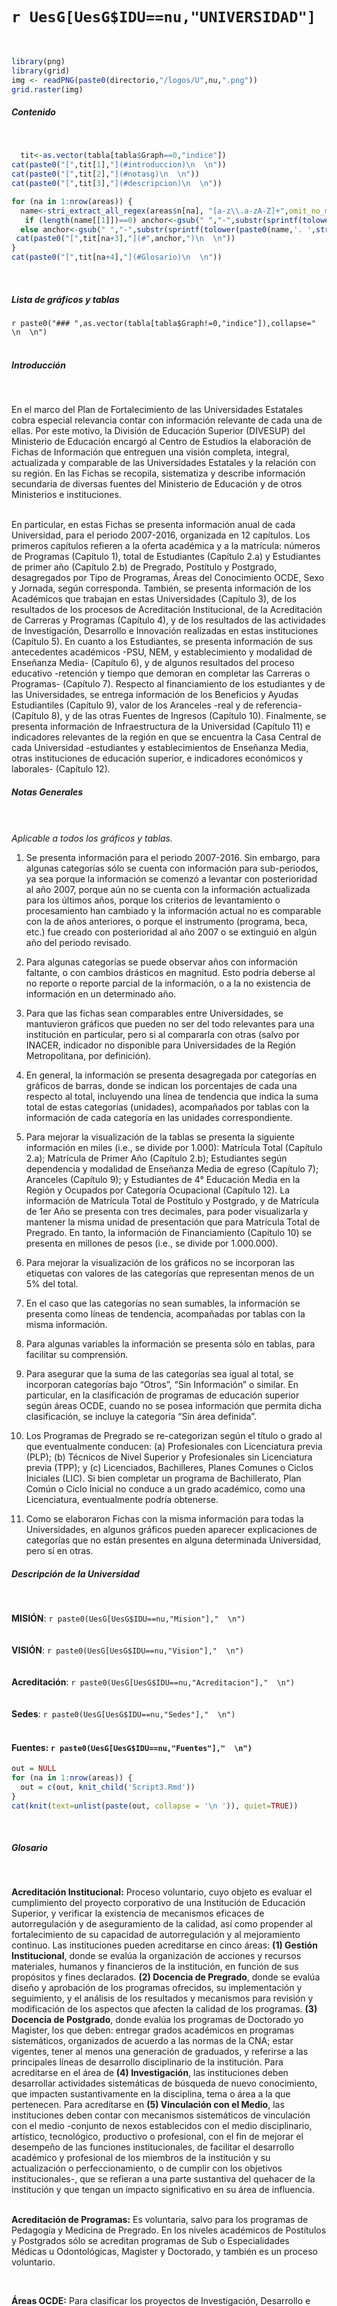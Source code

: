 <br>  
<br>  
<br>  
<br>  
<br>  
<br>  
<br>  

# `r UesG[UesG$IDU==nu,"UNIVERSIDAD"]`  
<br>  

```r
library(png)
library(grid)
img <- readPNG(paste0(directorio,"/logos/U",nu,".png"))
grid.raster(img)
```  

##### Contenido 
<br>  

```r
  tit<-as.vector(tabla[tabla$Graph==0,"indice"])
cat(paste0("[",tit[1],"](#introduccion)\n  \n"))
cat(paste0("[",tit[2],"](#notasg)\n  \n"))
cat(paste0("[",tit[3],"](#descripcion)\n  \n"))

for (na in 1:nrow(areas)) {
  name<-stri_extract_all_regex(areas$n[na], "[a-z\\.a-zA-Z]+",omit_no_match=TRUE)
   if (length(name[[1]])==0) anchor<-gsub(" ","-",substr(sprintf(tolower(stri_trans_general(areas$AREA[na],"Latin-ASCII"))),1,40))
  else anchor<-gsub(" ","-",substr(sprintf(tolower(paste0(name,'. ',stri_trans_general(areas$AREA[na],"Latin-ASCII")))),1,40))
 cat(paste0("[",tit[na+3],"](#",anchor,")\n  \n"))
}
cat(paste0("[",tit[na+4],"](#Glosario)\n  \n"))

```
<br>    

##### Lista de gráficos y tablas {#lista}  

`r paste0("### ",as.vector(tabla[tabla$Graph!=0,"indice"]),collapse="  \n  \n")`   
<br>   

##### Introducción {#introduccion}
<br>  

En el marco del Plan de Fortalecimiento de las Universidades Estatales cobra especial relevancia contar con información relevante de cada una de ellas. Por este motivo, la División de Educación Superior (DIVESUP) del Ministerio de Educación encargó al Centro de Estudios la elaboración de Fichas de Información que entreguen una visión completa, integral, actualizada y comparable de las Universidades Estatales y la relación con su región. En las Fichas se recopila, sistematiza y describe información secundaria de diversas fuentes del Ministerio de Educación y de otros Ministerios e instituciones.  

<br>
En particular, en estas Fichas se presenta información anual de cada Universidad, para el periodo 2007-2016, organizada en 12 capítulos. Los primeros capítulos refieren a la oferta académica y a la matrícula: números de Programas (Capítulo 1), total de Estudiantes (Capítulo 2.a) y Estudiantes de primer año (Capítulo 2.b) de Pregrado, Postítulo y Postgrado, desagregados por Tipo de Programas, Áreas del Conocimiento OCDE, Sexo y Jornada, según corresponda. También, se presenta información de los Académicos que trabajan en estas Universidades (Capítulo 3), de los resultados de los procesos de Acreditación Institucional, de la Acreditación de Carreras y Programas (Capítulo 4), y de los resultados de las actividades de Investigación, Desarrollo e Innovación realizadas en estas instituciones (Capítulo 5). En cuanto a los Estudiantes, se presenta información de sus antecedentes académicos -PSU, NEM, y establecimiento y modalidad de Enseñanza Media- (Capítulo 6), y de algunos resultados del proceso educativo -retención y tiempo que demoran en completar las Carreras o Programas- (Capítulo 7). Respecto al financiamiento de los estudiantes y de las Universidades, se entrega información de los Beneficios y Ayudas Estudiantiles (Capítulo 9), valor de los Aranceles -real y de referencia- (Capítulo 8), y de las otras Fuentes de Ingresos (Capítulo 10). Finalmente, se presenta información de Infraestructura de la Universidad (Capítulo 11) e indicadores relevantes de la región en que se encuentra la Casa Central de cada Universidad -estudiantes y establecimientos de Enseñanza Media, otras instituciones de educación superior, e indicadores económicos y laborales- (Capítulo 12).     
 
##### Notas Generales{#notasg}
<br>  
*Aplicable a todos los gráficos y tablas.*

(1)	Se presenta información para el periodo 2007-2016. Sin embargo, para algunas categorías sólo se cuenta con información para sub-periodos, ya sea porque la información se comenzó a levantar con posterioridad al año 2007, porque aún no se cuenta con la información actualizada para los últimos años, porque los criterios de levantamiento o procesamiento han cambiado y la información actual no es comparable con la de años anteriores, o porque el instrumento (programa, beca, etc.) fue creado con posterioridad al año 2007 o se extinguió en algún año del periodo revisado.  

(2)	Para algunas categorías se puede observar años con información faltante, o con cambios drásticos en magnitud. Esto podría deberse al no reporte o reporte parcial de la información, o a la no existencia de información en un determinado año.  

(3)	Para que las fichas sean comparables entre Universidades, se mantuvieron gráficos que pueden no ser del todo relevantes para una institución en particular, pero si al compararla con otras (salvo por INACER, indicador no disponible para Universidades de la Región Metropolitana, por definición).  

(4)	En general, la información se presenta desagregada por categorías en gráficos de barras, donde se indican los porcentajes de cada una respecto al total, incluyendo una línea de tendencia que indica la suma total de estas categorías (unidades), acompañados por tablas con la información de cada categoría en las unidades correspondiente.  

(5)	Para mejorar la visualización de la tablas se presenta la siguiente información en miles (i.e., se divide por 1.000): Matrícula Total (Capítulo 2.a); Matrícula de Primer Año (Capítulo 2.b); Estudiantes según dependencia y modalidad de Enseñanza Media de egreso (Capítulo 7); Aranceles (Capítulo 9); y Estudiantes de 4° Educación Media en la Región y Ocupados por Categoría Ocupacional (Capítulo 12). La información de Matrícula Total de Postítulo y Postgrado, y de Matrícula de 1er Año se presenta con tres decimales, para poder visualizarla y mantener la misma unidad de presentación que para Matrícula Total de Pregrado. En tanto, la información de Financiamiento (Capítulo 10) se presenta en millones de pesos (i.e., se divide por 1.000.000).  

(6)	Para mejorar la visualización de los gráficos no se incorporan las etiquetas con valores de las categorías que representan menos de un 5% del total.  

(7)	En el caso que las categorías no sean sumables, la información se presenta como líneas de tendencia, acompañadas por tablas con la misma información.  

(8)	Para algunas variables la información se presenta sólo en tablas, para facilitar su comprensión.  

(9)	Para asegurar que la suma de las categorías sea igual al total, se incorporan categorías bajo "Otros", "Sin Información" o similar. En particular, en la clasificación de programas de educación superior según áreas OCDE, cuando no se posea información que permita dicha clasificación, se incluye la categoría "Sin área definida".    

(10) Los Programas de Pregrado se re-categorizan según el título o grado al que eventualmente conducen: (a) Profesionales con Licenciatura previa (PLP); (b) Técnicos de Nivel Superior y Profesionales sin Licenciatura previa (TPP); y (c) Licenciados, Bachilleres, Planes Comunes o Ciclos Iniciales (LIC). Si bien completar un programa de Bachillerato, Plan Común o Ciclo Inicial no conduce a un grado académico, como una Licenciatura, eventualmente podría obtenerse.  

(11) Como se elaboraron Fichas con la misma información para todas la Universidades, en algunos gráficos pueden aparecer explicaciones de categorías que no están presentes en alguna determinada Universidad, pero sí en otras.


##### Descripción de la Universidad {#descripcion}
<br>  

**MISIÓN**: 
`r paste0(UesG[UesG$IDU==nu,"Mision"],"  \n")`  
<br>  
**VISIÓN**: 
`r paste0(UesG[UesG$IDU==nu,"Vision"],"  \n")`  
<br>  
**Acreditación**: 
`r paste0(UesG[UesG$IDU==nu,"Acreditacion"],"  \n")`  
<br>  
**Sedes**: 
`r paste0(UesG[UesG$IDU==nu,"Sedes"],"  \n")`  
<br>  

#### Fuentes: `r paste0(UesG[UesG$IDU==nu,"Fuentes"],"  \n")` 



```r
out = NULL
for (na in 1:nrow(areas)) {
  out = c(out, knit_child('Script3.Rmd'))
}
cat(knit(text=unlist(paste(out, collapse = '\n ')), quiet=TRUE))
```
<br> 

##### Glosario {#Glosario}  
<br>  

**Acreditación Institucional:** Proceso voluntario, cuyo objeto es evaluar el cumplimiento del proyecto corporativo de una Institución de Educación Superior, y verificar la existencia de mecanismos eficaces de autorregulación y de aseguramiento de la calidad, así como propender al fortalecimiento de su capacidad de autorregulación y al mejoramiento continuo. Las instituciones pueden acreditarse en cinco áreas: **(1) Gestión Institucional**, donde se evalúa la organización de acciones y recursos materiales, humanos y financieros de la institución, en función de sus propósitos y fines declarados.  **(2) Docencia de Pregrado**, donde se evalúa diseño y aprobación de los programas ofrecidos, su implementación y seguimiento, y el análisis de los resultados y mecanismos para revisión y modificación de los aspectos que afecten la calidad de los programas. **(3) Docencia de Postgrado**, donde evalúa los programas de Doctorado yo Magister, los que deben: entregar grados académicos en programas sistemáticos, organizados de acuerdo a las normas de la CNA; estar vigentes, tener al menos una generación de graduados, y referirse a las principales líneas de desarrollo disciplinario de la institución. Para acreditarse en el área de **(4) Investigación**, las instituciones deben desarrollar actividades sistemáticas de búsqueda de nuevo conocimiento, que impacten sustantivamente en la disciplina, tema o área a la que pertenecen. Para acreditarse en **(5) Vinculación con el Medio**, las instituciones deben contar con mecanismos sistemáticos de vinculación con el medio -conjunto de nexos establecidos con el medio disciplinario, artístico, tecnológico, productivo o profesional, con el fin de mejorar el desempeño de las funciones institucionales, de facilitar el desarrollo académico y profesional de los miembros de la institución y su actualización o perfeccionamiento, o de cumplir con los objetivos institucionales-, que se refieran a una parte sustantiva del quehacer de la institución y que tengan un impacto significativo en su área de influencia.  
<br>  

**Acreditación de Programas:** Es voluntaria, salvo para los programas de Pedagogía y Medicina de Pregrado. En los niveles académicos de Postítulos y Postgrados sólo se acreditan programas de Sub o Especialidades Médicas u Odontológicas, Magister y Doctorado, y también es un proceso voluntario.    

<br>  

**Áreas OCDE:** Para clasificar los proyectos de Investigación, Desarrollo e Innovación, la OCDE define 8 áreas del conocimiento: Agricultura, Ciencias, Ciencias Sociales, Enseñanza Comercial y Derecho, Educación, Humanidades y Artes, Ingeniería, Industria y Construcción, Salud y Servicios Sociales, y Servicios. En la adaptación y clasificación de los programas de Educación Superior, para los programas que no son posibles de clasificar, se incluye la categoría "Sin área definida".    

<br>  

**Becas de Arancel para programas de Pregrado:** Apoyo económico que entrega el MINEDUC a estudiantes para financiar parte del costo de los estudios -cubriendo una proporción del arancel y, en algunos casos, la matrícula-, que no debe ser devuelto al finalizar los estudios. Los recursos son entregados directamente a las Instituciones de Educación Superior, no a los estudiantes. Estas becas son:    

<br>  

a) **Beca Bicentenario:** Financia el arancel de referencia y está dirigida a estudiantes del 70% de la población de menores ingresos, que tengan un puntaje PSU promedio de al menos 500 y que se matriculan en universidades acreditadas del Consejo de Rectores (CRUCH) o en universidades privadas acreditadas por al menos cuatro años. Incluye cupos dirigidos a personas con discapacidad, que tengan NEM igual o superior a 5,0 (en vez del requisito PSU).  

<br>  

b) **Beca Nuevo Milenio:** Dirigida a estudiantes de los siete primeros deciles socioeconómicos, que tengan un promedio NEM de al menos 5,0, y que se matriculen en carreras técnicas o profesionales en instituciones acreditadas por cuatro años o más. Financia una parte del arancel real, inversamente proporcional a la situación económica de los estudiantes, hasta un monto máximo. Incluye cupos dirigidos a personas con discapacidad.   

<br>  
	
c) **Beca Juan Gómez Millas:** Financia una parte del arancel real y está dirigida a estudiantes del 70% de la población de menores ingresos, que tengan un puntaje PSU promedio de al menos 500 y que se matriculan en instituciones de educación superior acreditadas. Incluye cupos dirigidos a personas con discapacidad, que tengan NEM igual o superior a 5,0, y cupos para extranjeros provenientes de Latinoamérica o el Caribe.  

<br>  
	
d) **Beca Vocación de Profesor:** Existen dos modalidades de la Beca Vocación de Profesor, una para estudiantes de pedagogía y una para estudiantes de licenciatura que quieran seguir un ciclo o programa de formación pedagógica. La Beca Vocación de Profesor-Pedagogías está dirigida a estudiantes que se matriculen en programas de pedagogía de instituciones acreditadas y elegibles, y no tiene requisitos socioeconómicos. Financia el arancel real y la matrícula, para los estudiantes con puntaje PSU igual o mayor a 600 (580 para el 10% de los mejores egresados de establecimientos municipales, particulares subvencionados o de administración delegada); y una asignación mensual para estudiantes con puntaje PSU igual o mayor a 700; y un semestre en el extranjero, para estudiantes con puntaje PSU igual o mayor a 720. La Beca Vocación de Profesor-Licenciatura está dirigida a estudiantes que cursan el último año de una licenciatura elegible en una institución de Educación Superior, y quieran seguir un programa de formación pedagógica elegible, y no tiene requisitos socioeconómicos. Financia el arancel real del último año de licenciatura y del programa de formación pedagógica y la matrícula, para los estudiantes con puntaje PSU igual o mayor a 600; y una asignación mensual para estudiantes con puntaje PSU igual o mayor a 700.      

<br>  
	
e) **Beca de Excelencia Académica:** Apoyo económico que financia una parte del arancel real y está dirigida a estudiantes del 80% de la población de menores ingresos, que pertenezcan al 10% de los egresados con mejor NEM de sus establecimientos, ya sean municipales, particulares subvencionados o de administración delegada, y que se matriculan en instituciones de educación superior acreditadas.  

<br>  
	
f) **Beca PSU:** Financia una parte del arancel real y está dirigida a estudiantes del 80% de la población de menores ingresos, egresados de establecimientos municipales, particulares subvencionados o de administración delegada, que obtengan puntaje nacional o regional en la PSU, y que se matriculan en instituciones de educación superior acreditadas.    

<br>  
	
g) **Beca Excelencia Técnica:** Financia una parte del arancel real y está dirigida a los mejores egresados de Enseñanza Media que ingresen a carreras técnicas o profesionales, del 70% de la población de menores ingresos, y con NEM de al menos 5,0. Esta beca corresponde a cupos especiales de la Beca Nuevo Milenio.  

<br>  
	
h) **Beca de Nivelación:** Financia el programa de nivelación académica durante el primer año de la carrera; está dirigida a estudiantes del 70% de la población de menores ingresos, egresados de establecimientos municipales, subvencionados pagados o de administración delegada que se matriculen en instituciones acreditadas. La asignación se realiza considerando el promedio de notas de Enseñanza Media, el ranking como el puntaje NEM del alumno.    

<br>  
	
i) **Beca de Articulación:** Beneficio que financia una parte del arancel real de programas profesionales, y está dirigida a estudiantes egresados o titulados de carreras técnicas durante los cuatros años anteriores a la postulación, que quieran continuar sus estudios para obtener un título profesional, teniendo como requicito pertenecer al 70% de la población de menores ingresos junto con NEM igual o superior a 5,0.  

<br>  

	
j) **Beca Hijos de Profesionales de la Educación:** Financia una parte del arancel real y está dirigida a estudiantes del 80% de la población de menores ingresos, hijos de profesionales o asistentes de la educación, que tengan contrato vigente con algún establecimiento municipal, particular subvencionado o de administración delegada, y que tengan puntaje PSU igual o superior a 500 y NEM igual o superior a 5,5.   

<br>  

k) **Becas de Reparación (Valech y Rettig):** Constituyen beneficios de reparación propuestos por la Comisión Nacional sobre Prisión Política y Tortura, para todas aquellas personas que han sido individualizadas como víctimas. Estas becas no tienen como requisito antecedentes socioeconómicos y financian la totalidad del arancel y matrícula para los titulares, y una proporción del arancel de referencia para los hijos o nietos de aquellos titulares que no hayan hecho uso del beneficio, en una institución de educación superior que cuente con reconocimiento oficial.  

<br>  

l) **Beca de Reubicación para estudiantes de la Universidad del Mar:** Beneficio que financia el arancel de referencia y está dirigida a estudiantes quienes hayan estado matriculados en la Universidad del Mar al 31 de diciembre del año 2012, y que se inscriban en una institución de educación superior acreditada.  

<br>  

m) **Beca de Apoyo a Damnificados:** Consiste en un beneficio para estudiantes afectados por los terremotos e incendios ocurridos en esas zonas, y financian el arancel de referencia de un programa de pregrado, por un periodo de tres años, en una institución de educación superior que cuente con reconocimiento oficial.    

<br>  

**CAE (Crédito con Aval del Estado):** Proporciona créditos que cubren hasta el arancel de referencia, y está dirigido a estudiantes del 80% de la población de menores ingresos (ampliable al 90% o 100% dependiendo de disponibilidad presupuestaria), con puntaje PSU igual o superior a 475 (o NEM igual o superior a 5,27 para carreras técnico-profesionales), matriculados en instituciones acreditadas. Es compatible con todos los beneficios estatales hasta un monto máximo equivalente al arancel de referencia.    

<br>  

**Comisión Ingresa:** Servicio público autónomo del Estado que administra el Sistema de CAE.    
<br>  

**CONICYT (Comisión Nacional de Investigación Científica y Tecnológica):** Tiene por misión contribuir al desarrollo científico y tecnológico del país, para lo cual dispone de diversos programas, entre ellos:     


a) **Astronomía:** Tiene el objetivo de apoyar y fomentar el desarrollo de la astronomía nacional, posicionar esta disciplina como un área estratégica de desarrollo de la ciencia en nuestro país y promover a Chile como una potencia mundial en el área astronómica.       

<br>  

b) **FONDAP (Fondo de Financiamiento de Centros de Investigación en Áreas Prioritarias):** Su objetivo es articular la actividad de grupos multidisciplinarios de investigadores con productividad demostrada, en áreas del conocimiento de importancia para el país y donde la ciencia básica nacional ha alcanzado un alto nivel de desarrollo, para lo cual financia centros de investigación científica de excelencia por un período de 5 años, extensible en otros 5 adicionales.    

<br>  

c) **FONDECYT (Fondo Nacional de Desarrollo Científico y Tecnológico):** Tiene por objetivo estimular y promover el desarrollo de investigación científica y tecnológica básica, a través de financiamiento a la investigación individual en todas las áreas del conocimiento y en distintas etapas de la carrera de un investigador -Postdoctorado e Iniciación para investigadores jóvenes con grado de doctor, y Regular para investigadores con trayectoria-. Considera el Concurso Regular, Iniciación en Investigación y de Postdoctorado.      

<br>  

d) **FONDEF (Fondo de Fomento al Desarrollo Científico y Tecnológico):** Promueve la vinculación entre instituciones de investigación, empresas y otras entidades para la realización de proyectos de investigación aplicada y de desarrollo tecnológico de interés para el sector productivo u orientados al interés público, mediante el financiamiento de proyectos de I+D aplicada, con alto contenido científico. Se considera los concursos IDeA, Valorización de Investigación en la Universidad, Valorización de Resultados I+D, Fondef Regional y concursos Fondef Temáticos.       

<br>  

e) **FONDEQUIP (Fondo de Equipamiento Científico y Tecnológico):** Entrega financiamiento para la adquisición, actualización y, o acceso a equipamiento científico y tecnológico mediano y mayor para actividades de investigación. Considera el concurso Equipamiento Científico Mediano.  

<br>  

f) **FONIS (Fondo Nacional de Investigación y Desarrollo en Salud):** Iniciativa conjunta con Ministerio de Salud, cuyo fin es promover la investigación aplicada en salud, orientada a la generación de los conocimientos necesarios para resolver la situación de salud de los sectores más desprotegidos de la población.   

<br>  

g) **PCI (Programa de Cooperación Internacional):**  Incentiva la vinculación y fortalecimiento de redes mundiales, con el propósito de incorporar a la comunidad científica nacional al conocimiento de vanguardia.    

<br>  

h) **PIA (Programa de Investigación Asociativa):** Tiene por misión promover la articulación y asociación entre investigadores, junto con su vinculación con otros actores nacionales y/o internacionales, fomentando la creación y consolidación de grupos y centros científicos y tecnológicos. Conisdera los concursos Creación y Consolidación de Centros de I+D y concurso de Anillos de Investigación.      

<br>  

i) **Regional:** Tiene la misión de promover el desarrollo científico y tecnológico de las regiones de Chile, a través del trabajo conjunto con los Gobiernos Regionales y Centros de Investigación, de acuerdo a las necesidades y prioridades definidas por las regiones para su desarrollo económico y social.    

<br>  
	
**CONICYT - Becas Nacionales:** Actualmente existente cuatro becas para iniciar o continuar estudios postgrado en universidades nacionales, en programas acreditados ante la CNA: Beca de Doctorado Nacional, Beca de Magíster Nacional, Beca de Magíster Nacional para Funcionarios del Sector Público (dirigido a funcionarios de la Administración del Estado), y Beca de Magíster Nacional para Profesionales de la Educación (dirigido a Profesionales de la Educación que se desempeñen en Establecimientos de Educación subvencionados por el Estado).   
<br>  

**CORFO (Corporación al Fomento a la Producción):** Agencia estatal a cargo de apoyar el emprendimiento, la innovación, la competitividad y diversificación productiva del país, junto con fortalecer el capital humano y las capacidades tecnológicas, a través del fomento a la inversión, la innovación y el emprendimiento. Entre las distintas líneas de trabajo de CORFO, tres son atractivas para el quehacer de las universidades: **Innovación**-financiamiento para la creación de productos, servicios o procesos originales, o bien, a mejorar sustancialmente los que ya se están desarrollando-, **Capacidades Tecnológicas**-articulación y  fortalecimiento de las capacidades de desarrollo y transferencia de tecnologías, a través de programas colaborativos que conectan a empresas, universidades y centros tecnológicos, con  una visión de largo plazo en sectores estratégicos para el país-, y **Emprendimiento** -financiamiento para ponerlas en marcha nuevas ideas de emprendedores-.   
<br>  

**Dependencia Administrativa de Establecimientos Escolares:** Los establecimientos escolares Municipales corresponden a los administrados por sostenedores públicos (Municipalidades), los Particulares Subvencionados son aquellos administrados por sostenedores privados que reciben subvención del Estado (incluyen los administrados por Corporaciones de Administración Delegada), y los Particulares Pagados son aquellos administrados por sostenedores privados que no reciben financiamiento estatal.    
<br>  

**FSCU **(Fondo Solidarios Crédito Universitario): Proporciona créditos que cubren hasta el arancel de referencia, y está dirigido a estudiantes del 80% de la población de menores ingresos, con puntaje PSU igual o superior a 475, matriculados en universidades del CRUCH. Es compatible con las becas de arancel, con excepción de las becas Bicentenario, Vocación de Profesor y de Reparación.  

<br>  

**Gratuidad:** Posibilidad de estudiar en educación superior sin tener que pagar arancel ni matrícula de programas de pregrado, por un tiempo igual a la duración teórica del programa (el tiempo que se espera un estudiante demore en completar el programa). Tienen derecho a Gratuidad los estudiantes que: provengan de los hogares de menores ingresos del país; se matriculen en alguna institución adscrita a Gratuidad; no posean algún grado de licenciatura terminal o título profesional previo; si cuentan con un título técnico de nivel superior, sólo podrán acceder a Gratuidad si se matriculan en una carrera conducente a título profesional con o sin licenciatura; si ya son estudiante de educación superior, no deben haber excedido la duración formal de la carrera; tengan nacionalidad chilena, o bien sean extranjeros egresados de enseñanza media en Chile y con residencia definitiva en el país. Los recursos son entregados directamente a las Instituciones de Educación Superior, no a los estudiantes.      

<br>

**Modalidad de Enseñanza Media:**  En tercero cuarto y medio los estudiantes deben elegir entre formación diferenciada Humanista-Científica, orientada a la profundización de áreas de la formación general de interés de los estudiantes, o Técnico-Profesional, que constituye un ámbito de preparación inicial para una vida de trabajo.  

<br>  

**NEM:** Puntaje asignado al promedio de Notas de Enseñanza Media. Lo define el DEMRE, organismo técnico a cargo de la Prueba de Selección Universitaria o PSU, y se utiliza junto a los resultados de este examen para establecer el puntaje de ingreso a una determinada carrera.     
<br>  

**OECD:** Organización para la Cooperación y el Desarrollo Económicos.    

<br>  

**Profesionales con y sin Licenciatura previa:** Los títulos profesionales acreditan una formación general para un adecuado desempeño profesional, y pueden obtenerse en una universidad o IP. Sin embargo, existe un conjunto de títulos profesionales definidos en la ley que requieren haber obtenido previamente el grado académico de licenciado, por lo que en esos casos sólo pueden ser otorgados por una universidad.  

<br>  

**Programa:** Para efectos de esta Ficha, se entenderá por Programa toda Carrera o Programa de Pregrado, Postítulo o Postgrado reportado en la Base de Matrícula de Educación Superior del SIES.      

<br>  

**PSU** (Prueba de Selección Universitaria): Batería de pruebas estandarizadas, elaborada en base al currículo de Enseñanza Media, con énfasis en contenidos y habilidades cognitivas, cuyo propósito es la selección de postulantes para la continuación de estudios universitarios. Incluye dos pruebas obligatorias -Matemática y Lenguaje y Comunicación-, y dos electivas -Ciencias (Biología, Física, Química y Técnico Profesional) e Historia, Geografía y Ciencias Sociales son electivas-. Al menos se debe rendir una de las pruebas electivas, en base a los requisitos establecidos para el ingreso de cada programa.    

<br>  

**SciELO** (Scientific Electronic Library Online): Es un modelo para la publicación electrónica cooperativa de revistas científicas en Internet. Especialmente desarrollado para responder a las necesidades de la comunicación científica en los países en desarrollo y particularmente de América Latina y el Caribe.    

<br>  

**Scopus:** Base de datos de resúmenes y citaciones de literatura revisada por pares -revistas científicas, libros y actas de conferencias-, en las disciplinas de ciencias, tecnología, medicina, ciencias sociales, artes y humanidades.    

<br>  

**SIES** (Servicio de Información de Educación Superior): Servicio dependiente de la División de Educación Superior del Ministerio de Educación, a cargo de desarrollar y mantener un sistema de información, que contenga los antecedentes necesarios para la adecuada aplicación de las políticas públicas destinadas al sector, para la gestión institucional y para la información pública (Ley 20.129/2006).    

<br>  

**Web of Science (WoS):** Base de datos de citaciones, que contiene conexiones de referencias citadas de revistas, libros y actas de conferencias revisadas por pares.      

<br>  
